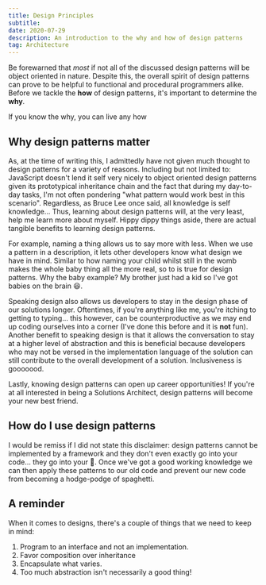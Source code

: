 ```yaml
---
title: Design Principles
subtitle:
date: 2020-07-29
description: An introduction to the why and how of design patterns
tag: Architecture
---
```


<HeroImage alt="Constellations" src="https://res.cloudinary.com/dinypqsgl/image/upload/f_auto/v1680036203/blog/constellation_tvvs9q.jpg" />

Be forewarned that _most_ if not all of the discussed design patterns will be
object oriented in nature. Despite this, the overall spirit of design patterns
can prove to be helpful to functional and procedural programmers alike. Before
we tackle the **how** of design patterns, it's important to determine the
**why**.

<ShortQuote autor="Friedrich Nietzsche">If you know the why, you can live any how</ShortQuote>

## Why design patterns matter

As, at the time of writing this, I admittedly have not given much thought to
design patterns for a variety of reasons. Including but not limited to:
JavaScript doesn't lend it self very nicely to object oriented design patterns
given its prototypical inheritance chain and the fact that during my day-to-day
tasks, I'm not often pondering "what pattern would work best in this scenario".
Regardless, as Bruce Lee once said, all knowledge is self knowledge... Thus,
learning about design patterns will, at the very least, help me learn more about
myself. Hippy dippy things aside, there are actual tangible benefits to learning
design patterns.

For example, naming a thing allows us to say more with less. When we use a
pattern in a description, it lets other developers know what design we have in
mind. Similar to how naming your child whilst still in the womb makes the whole
baby thing all the more real, so to is true for design patterns. Why the baby
example? My brother just had a kid so I've got babies on the brain 😆.

Speaking design also allows us developers to stay in the design phase of our
solutions longer. Oftentimes, if you're anything like me, you're itching to
getting to typing... this however, can be counterproductive as we may end up
coding ourselves into a corner (I've done this before and it is **not** fun).
Another benefit to speaking design is that it allows the conversation to stay at
a higher level of abstraction and this is beneficial because developers who may
not be versed in the implementation language of the solution can still
contribute to the overall development of a solution. Inclusiveness is gooooood.

Lastly, knowing design patterns can open up career opportunities! If you're at
all interested in being a Solutions Architect, design patterns will become your
new best friend.

## How do I use design patterns

I would be remiss if I did not state this disclaimer: design patterns cannot be
implemented by a framework and they don't even exactly go into your code... they
go into your 🧠. Once we've got a good working knowledge we can then apply these
patterns to our old code and prevent our new code from becoming a hodge-podge of
spaghetti.

## A reminder

When it comes to designs, there's a couple of things that we need to keep in
mind:

1. Program to an interface and not an implementation.
2. Favor composition over inheritance
3. Encapsulate what varies.
4. Too much abstraction isn't necessarily a good thing!
